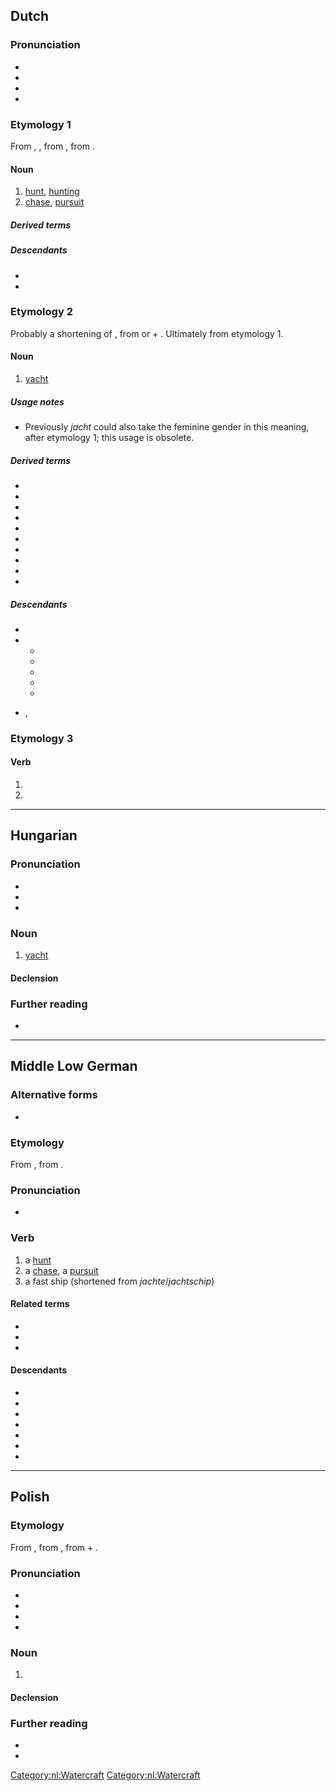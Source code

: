 {{also|Jacht}}
==Dutch==
{{wikipedia|dab=jacht|lang=nl}}

===Pronunciation===
* {{IPA|nl|/jɑxt/}}
* {{audio|nl|Nl-jacht.ogg|Audio}}
* {{hyphenation|nl|jacht}}
* {{rhymes|nl|ɑxt|s=1}}

===Etymology 1===
From {{inh|nl|dum|jacht}}, {{m|dum|jaget}}, from {{inh|nl|odt|*jagot}}, from {{inh|nl|gmw-pro|*jagōþu||hunt, hunting}}.

====Noun====
{{nl-noun|f|-|-}}

# [[hunt]], [[hunting]]
# [[chase]], [[pursuit]]

=====Derived terms=====
{{der4|nl|drijfjacht|heksenjacht|hertenjacht|jachthuis|jachtig|jachtklok|jachtopziener|jachtseizoen|jachtslot|jachtsport|jachttrofee|jachtvliegtuig|konijnenjacht|koopjesjacht|spokenjacht|sportjacht|trofeejacht|walvisjacht}}

=====Descendants=====
* {{desc|af|jag}}
* {{desc|dcr|[[jaak]], [[jak]]}}

===Etymology 2===
Probably a shortening of {{m|nl|jachtschip}}, from {{m|nl|jacht|t=hunt}} or {{m|nl|jachten||to hurry}} + {{m|nl|schip||ship}}. Ultimately from etymology 1.

====Noun====
{{nl-noun|n|-en|jachtje}}

# [[yacht]] {{gloss|fast, light and now often [[luxurious]] (sailing) [[boat]]}} {{defdate|from early 16th c.}}
#: {{syn|nl|jachtschip|jachtschuit}}

=====Usage notes=====
* Previously ''jacht'' could also take the feminine gender in this meaning, after etymology 1; this usage is obsolete.

=====Derived terms=====
* {{l|nl|adviesjacht}}
* {{l|nl|jachthaven}}
* {{l|nl|jachtschip}}
* {{l|nl|jachtschuit}}
* {{l|nl|jachtwerf}}
* {{l|nl|motorjacht}}
* {{l|nl|oorlogsjacht}}
* {{l|nl|plezierjacht}}
* {{l|nl|speeljacht}}
* {{l|nl|zeiljacht}}

=====Descendants=====
* {{desc|af|jag}}
* {{desc|en|yacht|bor=1}}
** {{desc|da|yacht|bor=1}}
** {{desc|fo|jakt|bor=1}}
** {{desc|nb|yacht|bor=1}}
** {{desc|nn|yacht|bor=1}}
** {{desc|sv|yacht|bor=1}}
* {{desc|de|Jacht|bor=1}}, {{l|de|Yacht}}

===Etymology 3===
{{nonlemma}}

====Verb====
{{head|nl|verb form}}

# {{nl-verb form of|p=123|n=sg|t=pres|m=ind|jachten}}
# {{nl-verb form of|m=imp|jachten}}

[[Category:nl:Watercraft]]
[[Category:nl:Watercraft]]

----

==Hungarian==

===Pronunciation===
* {{hu-IPA}}
* {{hyphenation|hu|jacht}}
* {{rhymes|hu|ɒxt|s=1}}

===Noun===
{{hu-noun|ok}}

# [[yacht]] {{gloss|luxurious sailing boat}}

====Declension====
{{hu-infl-nom|jachto|o}}{{hu-pos-otok|jacht|j|jai}}

===Further reading===
* {{R:ErtSz}}

{{topics|hu|Watercraft}}

----

==Middle Low German==

===Alternative forms===
* {{alter|gml|jâget}}

===Etymology===
From {{inh|gml|osx|*jagōt}}, from {{inh|gml|gmw-pro|*jagōþu||hunt, hunting}}.

===Pronunciation===
* {{IPA|gml|/jaxt/}}

===Verb===
{{head|gml|noun|g=f}}

# a [[hunt]]
# a [[chase]], a [[pursuit]]
# a fast ship (shortened from ''jachte''/''jachtschip'')

====Related terms====
* {{l|gml|jachteren}}
* {{l|gml|jagen}}
* {{l|gml|jachte}}

====Descendants====
* {{desc|nds-de|Jaggt}}
* {{desc|pdt|Jacht}}
* {{desc|da|jagt|bor=1}}
* {{desc|fo|jakt|bor=1}}
* {{desc|lv|jakts|bor=1}}
* {{desc|no|jakt|bor=1}}
* {{desc|sv|jakt|bor=1}}

----

==Polish==
{{wikipedia|lang=pl}}

===Etymology===
From {{bor|pl|nl|jaghte}}, from {{m|nl|jaghtschip|t=fast pirate ship}}, from {{m|nl|jacht|t=hunt}} + {{m|nl|schip}}.

===Pronunciation===
* {{pl-IPA}}
* {{audio|pl|Pl-jacht.ogg|Audio}}
* {{hyphenation|pl|jacht}}
* {{rhymes|pl|axt}}

===Noun===
{{pl-noun|m-in}}

# {{l|en|yacht}}

====Declension====
{{pl-decl-noun-m-in}}

===Further reading===
* {{R:pl:WSJP}}
* {{R:PWN}}

{{c|pl|Watercraft}}